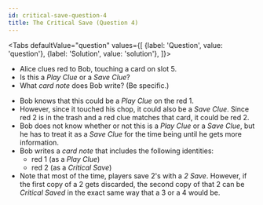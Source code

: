 ```yaml
---
id: critical-save-question-4
title: The Critical Save (Question 4)
---
```



<BeginnersGuideProgress id="critical-save-question-4" />

<!-- lint disable no-undefined-references -->

<Tabs
  defaultValue="question"
  values={[
    {label: 'Question', value: 'question'},
    {label: 'Solution', value: 'solution'},
  ]}>
<TabItem value="question">

- Alice clues red to Bob, touching a card on slot 5.
- Is this a _Play Clue_ or a _Save Clue_?
- What _card note_ does Bob write? (Be specific.)

</TabItem>
<TabItem value="solution">

- Bob knows that this could be a _Play Clue_ on the red 1.
- However, since it touched his chop, it could also be a _Save Clue_. Since red 2 is in the trash and a red clue matches that card, it could be red 2.
- Bob does not know whether or not this is a _Play Clue_ or a _Save Clue_, but he has to treat it as a _Save Clue_ for the time being until he gets more information.
- Bob writes a _card note_ that includes the following identities:
  - red 1 (as a _Play Clue_)
  - red 2 (as a _Critical Save_)
- Note that most of the time, players save 2's with a _2 Save_. However, if the first copy of a 2 gets discarded, the second copy of that 2 can be _Critical Saved_ in the exact same way that a 3 or a 4 would be.

</TabItem>
</Tabs>

<CriticalSaveQuestion4 />
